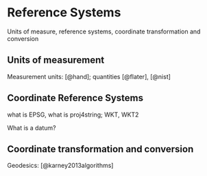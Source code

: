 # Reference Systems {#rs}

Units of measure, reference systems, coordinate transformation and
conversion

## Units of measurement {#units}

Measurement units: [@hand]; quantities [@flater], [@nist]

## Coordinate Reference Systems {#crs}

what is EPSG, what is proj4string; WKT, WKT2

What is a datum?

## Coordinate transformation and conversion {#transform}

Geodesics: [@karney2013algorithms]

